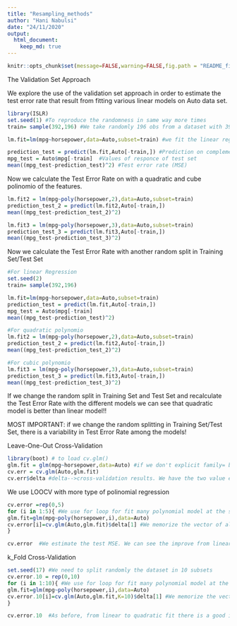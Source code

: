 ```yaml
---
title: "Resampling_methods"
author: "Hani Nabulsi"
date: "24/11/2020"
output:
  html_document:
    keep_md: true
---
```

```r
knitr::opts_chunk$set(message=FALSE,warning=FALSE,fig.path = "README_figs/README-" ) 
```

The Validation Set Approach

We explore the use of the validation set approach in order to estimate the test error rate that result from fitting various linear models on Auto data set.

```r
library(ISLR)
set.seed(1) #To reproduce the randomness in same way more times
train= sample(392,196) #We take randomly 196 obs from a dataset with 392 obs (1:392)
```
```r
lm.fit=lm(mpg~horsepower,data=Auto,subset=train) #we fit the linear regr model on training set. Remeber that subset takes an array with indexes
```
```r
prediction_test = predict(lm.fit,Auto[-train,]) #Prediction on complementary of Training set--> Test sets 
mpg_test = Auto$mpg[-train]  #Values of responce of test set
mean((mpg_test-prediction_test)^2) #Test error rate (MSE)
```
Now we calculate the Test Error Rate on with a quadratic and cube polinomio of the features.

```r
lm.fit2 = lm(mpg~poly(horsepower,2),data=Auto,subset=train)
prediction_test_2 = predict(lm.fit2,Auto[-train,])
mean((mpg_test-prediction_test_2)^2)
```

```r
lm.fit3 = lm(mpg~poly(horsepower,3),data=Auto,subset=train)
prediction_test_3 = predict(lm.fit3,Auto[-train,])
mean((mpg_test-prediction_test_3)^2)
```

Now we calculate the Test Error Rate with another random split in Training Set/Test Set

```r
#For linear Regression
set.seed(2)
train= sample(392,196)

lm.fit=lm(mpg~horsepower,data=Auto,subset=train) 
prediction_test = predict(lm.fit,Auto[-train,])
mpg_test = Auto$mpg[-train]  
mean((mpg_test-prediction_test)^2) 
```
```r
#For quadratic polynomio
lm.fit2 = lm(mpg~poly(horsepower,2),data=Auto,subset=train)
prediction_test_2 = predict(lm.fit2,Auto[-train,])
mean((mpg_test-prediction_test_2)^2)
```

```r
#For cubic polynomio
lm.fit3 = lm(mpg~poly(horsepower,3),data=Auto,subset=train)
prediction_test_3 = predict(lm.fit3,Auto[-train,])
mean((mpg_test-prediction_test_3)^2)
```


If we change the random split in Training Set and Test Set and recalculate the Test Error Rate with the different models we can see that quadratic model is better than linear model!!

MOST IMPORTANT: if we change the random splitting in Training Set/Test Set, there is a variability in Test Error Rate among the models!

Leave-One-Out Cross-Validation

```r
library(boot) # to load cv.glm()
glm.fit = glm(mpg~horsepower,data=Auto) #if we don't explicit family= bynomial, we have a linear regression. We need glm() because so we can use cv.glm
cv.err = cv.glm(Auto,glm.fit)
cv.err$delta #delta-->cross-validation results. We have the two value equal (we see a situation where there are different). It represents the mean of all test errors on a single row.
```

We use LOOCV with more type of polinomial regression

```r
cv.error =rep(0,5)
for (i in 1:5){ #We use for loop for fit many polynomial model at the same time
glm.fit=glm(mpg~poly(horsepower,i),data=Auto)
cv.error[i]=cv.glm(Auto,glm.fit)$delta[1] #We memorize the vector of all means of all test errors.
}
```
```r
cv.error  #We estimate the test MSE. We can see the improve from linear to quadratic is relevant. It's no so relevant with high-order polynomials.
```

k_Fold Cross-Validation

```r
set.seed(17) #We need to split randomly the dataset in 10 subsets
cv.error.10 = rep(0,10)
for (i in 1:10){ #We use for loop for fit many polynomial model at the same time
glm.fit=glm(mpg~poly(horsepower,i),data=Auto)
cv.error.10[i]=cv.glm(Auto,glm.fit,K=10)$delta[1] #We memorize the vector of all means of all test errors.  cv.glm$delta[1]=test MSE, cv.glm$delta[2] = bias corrected version of first one. It's very similar to first one.
}
```
```r
cv.error.10  #As before, from linear to quadratic fit there is a good improvement in test MSE. Not so good improvement with high-order polynomials.
```








